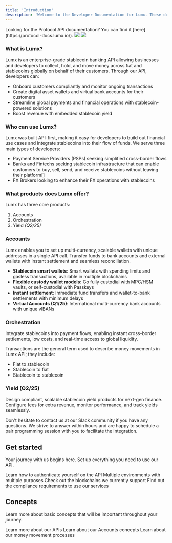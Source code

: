 ```yaml
---
title: 'Introduction'
description: 'Welcome to the Developer Documentation for Lumx. These docs are intended for developers looking to integrate Lumx API into their platform.'
---
```


<Note>
  Looking for the Protocol API documentation? You can find
  it [here](https://protocol-docs.lumx.io/).
</Note>

<img className="hidden dark:block" src="/images/d-dark.svg" />
<img className="block dark:hidden" src="/images/d-light.svg" />

### What is Lumx?

Lumx is an enterprise-grade stablecoin banking API allowing businesses and developers to collect, hold, and move money across fiat and stablecoins globally on behalf of their customers. Through our API, developers can:

* Onboard customers compliantly and monitor ongoing transactions
* Create digital asset wallets and virtual bank accounts for their customers
* Streamline global payments and financial operations with stablecoin-powered solutions
* Boost revenue with embedded stablecoin yield

### Who can use Lumx?

Lumx was built API-first, making it easy for developers to build out financial use cases and integrate stablecoins into their flow of funds. We serve three main types of developers:

* Payment Service Providers (PSPs) seeking simplified cross-border flows
* Banks and Fintechs seeking stablecoin infrastructure that can enable customers to buy, sell, send, and receive stablecoins without leaving their platform[]
* FX Brokers looking to enhance their FX operations with stablecoins

### What products does Lumx offer?

Lumx has three core products:

1. Accounts
2. Orchestration
3. Yield _(Q2/25)_

### Accounts

Lumx enables you to set up multi-currency, scalable wallets with unique addresses in a single API call. Transfer funds to bank accounts and external wallets with instant settlement and seamless reconciliation.

* **Stablecoin smart wallets**: Smart wallets with spending limits and gasless transactions, available in multiple blockchains
* **Flexible custody wallet models:** Go fully custodial with MPC/HSM vaults, or self-custodial with Passkeys
* **Instant settlement**: Immediate fund transfers and wallet-to-bank settlements with minimum delays
* **Virtual Accounts (Q1/25)**: International multi-currency bank accounts with unique vIBANs

### Orchestration

Integrate stablecoins into payment flows, enabling instant cross-border settlements, low costs, and real-time access to global liquidity.

Transactions are the general term used to describe money movements in Lumx API; they include:

* Fiat to stablecoin
* Stablecoin to fiat
* Stablecoin to stablecoin

### Yield (Q2/25)

Design compliant, scalable stablecoin yield products for next-gen finance. Configure fees for extra revenue, monitor performance, and track yields seamlessly.

Don't hesitate to contact us at our Slack community if you have any questions. We strive to answer within hours and are happy to schedule a pair programming session with you to facilitate the integration.

## Get started

Your journey with us begins here. Set up everything you need to use our API.

<CardGroup cols={2}>
  <Card title="Authentication" href="/get-started/authentication">
    Learn how to authenticate yourself on the API
  </Card>
  <Card title="Environments" href="/get-started/environments">
    Multiple environments with multiple purposes
  </Card>
  <Card title="Blockchains" href="/get-started/blockchains">
    Check out the blockchains we currently support
  </Card>
  <Card title="Compliance Requirements" href="/compliance/compliance-requirements">
    Find out the compliance requirements to use our services
  </Card>
</CardGroup>

## Concepts

Learn more about basic concepts that will be important throughout your journey.

<CardGroup cols={2}>
  <Card title="APIs" href="/concepts/APIs">
    Learn more about our APIs
  </Card>
  <Card title="Accounts" href="/concepts/accounts">
    Learn about our Accounts concepts
  </Card>
  <Card title="Orchestration" href="/concepts/orchestration">
    Learn about our money movement processes
  </Card>
</CardGroup>